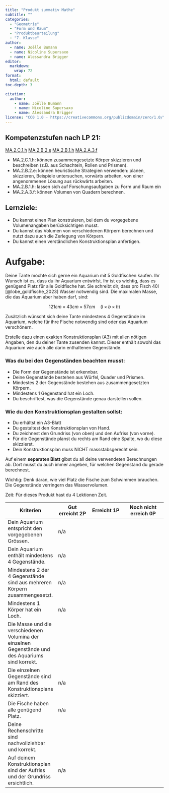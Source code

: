 ```yaml
---
title: "Produkt summativ Mathe"
subtitle: ""
categories: 
  - "Geometrie"
  - "Form und Raum"
  - "Produktbeurteilung"
  - "7. Klasse"
author:
  - name: Joëlle Bumann 
  - name: Nicoline Supersaxo 
  - name: Alessandra Brigger
editor: 
  markdown: 
    wrap: 72
format: 
  html: default
toc-depth: 3

citation: 
  author:
    - name: Joëlle Bumann 
    - name: Nicoline Supersaxo 
    - name: Alessandra Brigger 
license: "CC0 1.0 - https://creativecommons.org/publicdomain/zero/1.0/"
---
```


## Kompetenzstufen nach LP 21:
[MA.2.C.1.h](https://be.lehrplan.ch/101mdMCc32pGGLWqF76vwvc9xmsSgHNmp){.knopf .stufe .zyklus2}  [MA.2.B.2.e](https://be.lehrplan.ch/101xW7YFdm8Zp6SvLUd72pZX26C6C64zL){.knopf .stufe}  [MA.2.B.1.h](https://be.lehrplan.ch/101Ca6L586chLSXDJdCJwbMhZpGR38BVX){.knopf .stufe .zyklus2}  [MA.2.A.3.f](https://be.lehrplan.ch/101JT2beZtnawGbAXuF5Td36ScEyv3uvm){.knopf .stufe .zyklus2} 


-   MA.2.C.1.h: können zusammengesetzte Körper skizzieren und beschreiben (z.B. aus Schachteln, Rollen und Prismen).
-   MA.2.B.2.e: können heuristische Strategien verwenden: planen, skizzieren, Beispiele untersuchen, vorwärts arbeiten, von einer angenommenen Lösung aus rückwärts arbeiten.
-   MA.2.B.1.h: lassen sich auf Forschungsaufgaben zu Form und Raum ein
-   MA.2.A.3.f: können Volumen von Quadern berechnen.

## Lernziele:

-   Du kannst einen Plan konstruieren, bei dem du vorgegebene
    Volumenangaben berücksichtigen musst.
-   Du kannst das Volumen von verschiedenen Körpern berechnen und nutzt
    dazu auch die Zerlegung von Körpern.
-   Du kannst einen verständlichen Konstruktionsplan anfertigen.

# Aufgabe:

Deine Tante möchte sich gerne ein Aquarium mit 5 Goldfischen kaufen. Ihr
Wunsch ist es, dass du ihr Aquarium entwirfst. Ihr ist es wichtig, dass
es genügend Platz für alle Goldfische hat. Sie schreibt dir, dass pro
Fisch 40l [@lobe_goldfische_2023] Wasser notwendig sind. Die maximalen
Masse, die das Aquarium aber haben darf, sind:

$$ 121cm \times 43 cm \times 57 cm \quad (l \times b \times h)$$

Zusätzlich wünscht sich deine Tante mindestens 4 Gegenstände im
Aquarium, welche für ihre Fische notwendig sind oder das Aquarium
verschönern.

Erstelle dazu einen exakten Konstruktionsplan (A3) mit allen nötigen
Angaben, den du deiner Tante zusenden kannst. Dieser enthält sowohl das
Aquarium wie auch alle darin enthaltenen Gegenstände.

### Was du bei den Gegenständen beachten musst:

-   Die Form der Gegenstände ist erkennbar.
-   Deine Gegenstände bestehen aus Würfel, Quader und Prismen.
-   Mindestes 2 der Gegenstände bestehen aus zusammengesetzten Körpern.
-   Mindestens 1 Gegenstand hat ein Loch.
-   Du beschriftest, was die Gegenstände genau darstellen sollen.

### Wie du den Konstruktionsplan gestalten sollst:

-   Du erhältst ein A3-Blatt
-   Du gestaltest den Konstruktionsplan von Hand.
-   Du zeichnest den Grundriss (von oben) und den Aufriss (von vorne).
-   Für die Gegenstände planst du rechts am Rand eine Spalte, wo du
    diese skizzierst.
-   Dein Konstruktionsplan muss NICHT massstabsgerecht sein.

Auf einem **separaten Blatt** gibst du all deine verwendeten
Berechnungen ab. Dort musst du auch immer angeben, für welchen
Gegenstand du gerade berechnest.

Wichtig: Denk daran, wie viel Platz die Fische zum Schwimmen brauchen.
Die Gegenstände verringern das Wasservolumen.

Zeit: Für dieses Produkt hast du 4 Lektionen Zeit.

| Kriterien                                                                                          | Gut erreicht 2P | Erreicht 1P | Noch nicht erreich 0P |
|-----------------|-----------------|-----------------|----------------------|
| Dein Aquarium entspricht den vorgegebenen Grössen.                                                 | n/a             |             |                       |
| Dein Aquarium enthält mindestens 4 Gegenstände.                                                    | n/a             |             |                       |
| Mindestens 2 der 4 Gegenstände sind aus mehreren Körpern zusammengesetzt.                          | n/a             |             |                       |
| Mindestens 1 Körper hat ein Loch.                                                                  | n/a             |             |                       |
| Die Masse und die verschiedenen Volumina der einzelnen Gegenstände und des Aquariums sind korrekt. |                 |             |                       |
| Die einzelnen Gegenstände sind am Rand des Konstruktionsplans skizziert.                           | n/a             |             |                       |
| Die Fische haben alle genügend Platz.                                                              | n/a             |             |                       |
| Deine Rechenschritte sind nachvollziehbar und korrekt.                                             |                 |             |                       |
| Auf deinem Konstruktionsplan sind der Aufriss und der Grundriss ersichtlich.                       | n/a             |             |                       |
